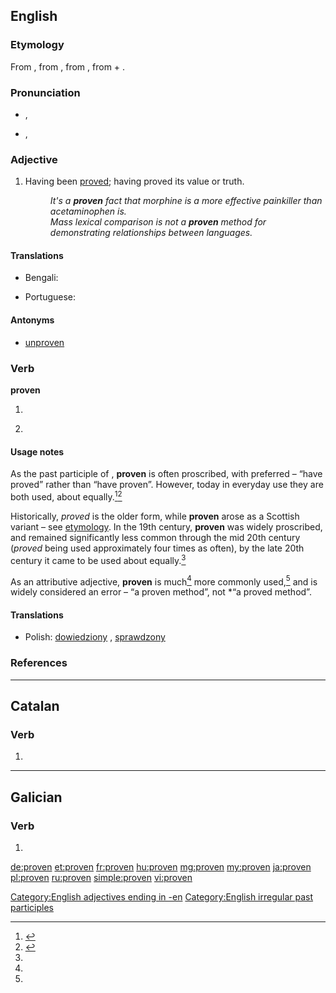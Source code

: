 {{also|provén}}
==English==

===Etymology===
From {{etyl|LL.}} {{term|probo|probō|test, try, examine, approve, show to be good or fit, prove|pos=verb|lang=la}}, from {{term|probus||good, worthy, excellent|lang=la}}, from {{proto|Indo-European|pro-bhwo-|being in front, prominent|lang=en}}, from {{proto|Indo-European|pro-||per-|toward|lang=en}} + {{proto|Indo-European|bhu-|to be|lang=en}}.

===Pronunciation===
* {{IPA|/ˈpruːvən/}}, {{SAMPA|/"pru:v@n/}}
* {{rhymes|əʊvən}}, {{rhymes|uːvən}}

===Adjective===
{{en-adj}}

# Having been [[prove]]d; having proved its value or truth.
#: ''It's a '''proven''' fact that morphine is a more effective painkiller than acetaminophen is.''
#: ''Mass lexical comparison is not a '''proven''' method for demonstrating relationships between languages.''

====Translations====
{{trans-top|having been proved}}
* Bengali: {{t-|bn|প্রমাণিত|tr=prômanit|sc=Beng|xs=Bengali}}
{{trans-mid}}
* Portuguese: {{t+|pt|provado|m}}
{{trans-bottom}}

====Antonyms====
* {{sense|having been proved}} [[unproven]]

===Verb===
'''proven'''

# {{context|often|_|proscribed}} {{past participle of|prove}}
# {{past participle of|proove}}

====Usage notes====
As the past participle of {{term|prove|lang=en}}, '''proven''' is often proscribed, with {{term|proved|lang=en}} preferred – “have proved” rather than “have proven”. However, today in everyday use they are both used, about equally.<ref name="ahd">{{R:American Heritage 2000|prove}}</ref><ref name="mw">{{R:Merriam Webster Online|prove}}</ref>

Historically, ''proved'' is the older form, while '''proven''' arose as a Scottish variant – see [[#Etymology|etymology]]. In the 19th century, '''proven''' was widely proscribed, and remained significantly less common through the mid 20th century (''proved'' being used approximately four times as often), by the late 20th century it came to be used about equally.<ref name="mw"/>

As an attributive adjective, '''proven''' is much<ref name="mw"/> more commonly used,<ref name="ahd"/> and {{term|proved|lang=en}} is widely considered an error – “a proven method”, not *“a proved method”.

====Translations====
{{trans-top|past participle of prove}}
* Polish: [[dowiedziony]] {{m}}, [[sprawdzony]] {{m}}
{{trans-mid}}
{{trans-bottom}}

===References===
<references/>

[[Category:English adjectives ending in -en]]
[[Category:English irregular past participles]]

----

==Catalan==

===Verb===
{{infl|ca|verb form}}

# {{ca-verb form of|p=3|n=pl|t=pres|m=ind|provar}}

----

==Galician==

===Verb===
{{gl-verb-form}}

# {{conjugation of|[[provir#Galician|provir]]||2|s|imp}}

[[de:proven]]
[[et:proven]]
[[fr:proven]]
[[hu:proven]]
[[mg:proven]]
[[my:proven]]
[[ja:proven]]
[[pl:proven]]
[[ru:proven]]
[[simple:proven]]
[[vi:proven]]